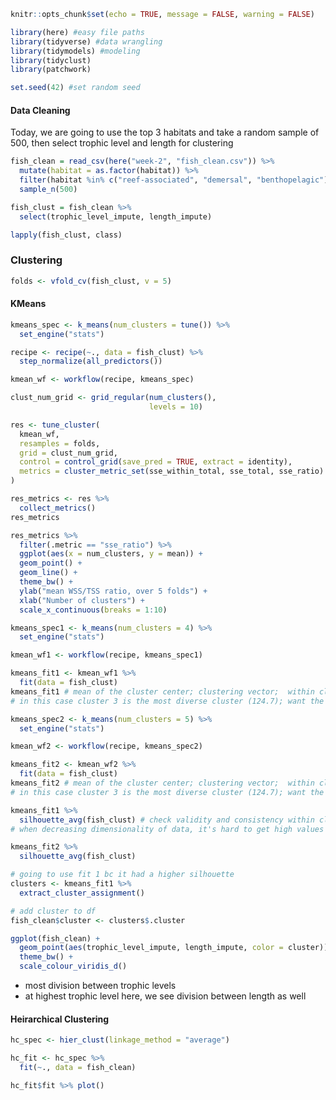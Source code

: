 ```r
knitr::opts_chunk$set(echo = TRUE, message = FALSE, warning = FALSE)

library(here) #easy file paths
library(tidyverse) #data wrangling
library(tidymodels) #modeling
library(tidyclust)
library(patchwork)

set.seed(42) #set random seed
```

#### Data Cleaning

Today, we are going to use the top 3 habitats and take a random sample of 500, then select trophic level and length for clustering

```r

fish_clean = read_csv(here("week-2", "fish_clean.csv")) %>% 
  mutate(habitat = as.factor(habitat)) %>% 
  filter(habitat %in% c("reef-associated", "demersal", "benthopelagic")) %>% 
  sample_n(500)

fish_clust = fish_clean %>% 
  select(trophic_level_impute, length_impute) 

lapply(fish_clust, class)

```

### Clustering

```r
folds <- vfold_cv(fish_clust, v = 5)
```

#### KMeans

```r
kmeans_spec <- k_means(num_clusters = tune()) %>%
  set_engine("stats")
```

```r
recipe <- recipe(~., data = fish_clust) %>%
  step_normalize(all_predictors())

kmean_wf <- workflow(recipe, kmeans_spec)
```

```r
clust_num_grid <- grid_regular(num_clusters(),
                               levels = 10)
```

```r
res <- tune_cluster(
  kmean_wf,
  resamples = folds,
  grid = clust_num_grid,
  control = control_grid(save_pred = TRUE, extract = identity),
  metrics = cluster_metric_set(sse_within_total, sse_total, sse_ratio)
)
```

```r
res_metrics <- res %>%
  collect_metrics()
res_metrics
```

```r
res_metrics %>%
  filter(.metric == "sse_ratio") %>%
  ggplot(aes(x = num_clusters, y = mean)) +
  geom_point() +
  geom_line() +
  theme_bw() +
  ylab("mean WSS/TSS ratio, over 5 folds") +
  xlab("Number of clusters") +
  scale_x_continuous(breaks = 1:10)
```

```r
kmeans_spec1 <- k_means(num_clusters = 4) %>%
  set_engine("stats")

kmean_wf1 <- workflow(recipe, kmeans_spec1)
```

```r
kmeans_fit1 <- kmean_wf1 %>%
  fit(data = fish_clust)
kmeans_fit1 # mean of the cluster center; clustering vector;  within cluster SS by cluster
# in this case cluster 3 is the most diverse cluster (124.7); want the percentage to be higher for between cluster variance
```

```r
kmeans_spec2 <- k_means(num_clusters = 5) %>%
  set_engine("stats")

kmean_wf2 <- workflow(recipe, kmeans_spec2)
```

```r
kmeans_fit2 <- kmean_wf2 %>%
  fit(data = fish_clust)
kmeans_fit2 # mean of the cluster center; clustering vector;  within cluster SS by cluster
# in this case cluster 3 is the most diverse cluster (124.7); want the percentage to be higher for between cluster variance
```

```r
kmeans_fit1 %>%
  silhouette_avg(fish_clust) # check validity and consistency within clusters of data; want higher value
# when decreasing dimensionality of data, it's hard to get high values
```

```r
kmeans_fit2 %>%
  silhouette_avg(fish_clust)
```

```r
# going to use fit 1 bc it had a higher silhouette
clusters <- kmeans_fit1 %>%
  extract_cluster_assignment()

# add cluster to df
fish_clean$cluster <- clusters$.cluster
```

```r
ggplot(fish_clean) +
  geom_point(aes(trophic_level_impute, length_impute, color = cluster)) +
  theme_bw() +
  scale_colour_viridis_d()
```
- most division between trophic levels
- at highest trophic level here, we see division between length as well

#### Heirarchical Clustering

```r
hc_spec <- hier_clust(linkage_method = "average")
```

```r
hc_fit <- hc_spec %>%
  fit(~., data = fish_clean)
```

```r
hc_fit$fit %>% plot()
```

